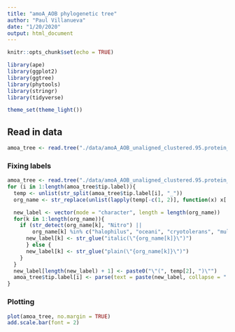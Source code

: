 ```yaml
---
title: "amoA_AOB phylogenetic tree"
author: "Paul Villanueva"
date: "1/20/2020"
output: html_document
---
```


```r
knitr::opts_chunk$set(echo = TRUE)

library(ape)
library(ggplot2)
library(ggtree)
library(phytools)
library(stringr)
library(tidyverse)

theme_set(theme_light())
```

## Read in data

```r
amoa_tree <- read.tree("./data/amoA_AOB_unaligned_clustered.95.protein_seqs.prepped_headers.fa.tree")
```

### Fixing labels

```r
amoa_tree <- read.tree("./data/amoA_AOB_unaligned_clustered.95.protein_seqs.prepped_headers.fa.tree")
for (i in 1:length(amoa_tree$tip.label)){
  temp <- unlist(str_split(amoa_tree$tip.label[i], "_"))
  org_name <- str_replace(unlist(lapply(temp[-c(1, 2)], function(x) x[!x %in% ""])), "\\bsp\\b", "sp.")

  new_label <- vector(mode = "character", length = length(org_name))
  for(k in 1:length(org_name)){
    if (str_detect(org_name[k], "Nitro") ||
        org_name[k] %in% c("halophilus", "oceani", "cryotolerans", "multiformis", "briensis")){
      new_label[k] <- str_glue("italic(\"{org_name[k]}\")")
      } else {
      new_label[k] <- str_glue("plain(\"{org_name[k]}\")")
    }
  }
  new_label[length(new_label) + 1] <- paste0("\"(", temp[2], ")\"")
  amoa_tree$tip.label[i] <- parse(text = paste(new_label, collapse = " * \" \" * "))
}
```

### Plotting 

```r
plot(amoa_tree, no.margin = TRUE) 
add.scale.bar(font = 2)
```
